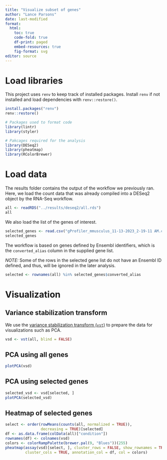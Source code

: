 ```yaml
---
title: "Visualize subset of genes"
author: "Lance Parsons"
date: last-modified
format:
  html:
    toc: true
    code-fold: true
    df-print: paged
    embed-resources: true
    fig-format: svg
editor: source
---
```


# Load libraries    
    
This project uses `renv` to keep track of installed packages. Install `renv` if not installed and load dependencies with `renv::restore()`.    
    
``` r    
install.packages("renv")    
renv::restore()    
```

```r
# Packages used to format code
library(lintr)
library(styler)

# Pakcages required for the analysis
library(DESeq2)
library(pheatmap)
library(RColorBrewer)
```

# Load data

The results folder contains the output of the workflow we previously ran. Here, 
we load the count data that was already compiled into a DESeq2 object by the
RNA-Seq workflow.

```r
all <- readRDS("../results/deseq2/all.rds")
all
```

 We also load the list of the genes of interest.
 
```r
selected_genes <- read.csv("gProfiler_mmusculus_11-13-2023_2-19-11 AM.csv")
selected_genes
```

The workflow is based on genes defined by Ensembl identifiers, which is the
`converted_alias` column in the supplied gene list. 

_NOTE:_ Some of the rows in the selected gene list do not have an Ensembl ID
defined, and thus, will be ignored in the later analysis.

```r
selected <- rownames(all) %in% selected_genes$converted_alias
```

# Visualization

## Variance stabilization transform

We use the [variance stabilization transform
(`vst`)](https://bioconductor.org/packages/devel/bioc/vignettes/DESeq2/inst/doc/DESeq2.html#variance-stabilizing-transformation)
to prepare the data for visualizations such as PCA.
```r
vsd <- vst(all, blind = FALSE)
```

## PCA using all genes
```r
plotPCA(vsd)
```


## PCA using selected genes
```r
selected_vsd <- vsd[selected, ]
plotPCA(selected_vsd)
```
## Heatmap of selected genes

```r
select <- order(rowMeans(counts(all, normalized = TRUE)),
                decreasing = TRUE)[selected]
df <- as.data.frame(colData(all)["condition"])
rownames(df) <- colnames(vsd)
colors <- colorRampPalette(brewer.pal(9, "Blues"))(255)
pheatmap(assay(vsd)[select, ], cluster_rows = FALSE, show_rownames = TRUE,
         cluster_cols = TRUE, annotation_col = df, col = colors)
```
